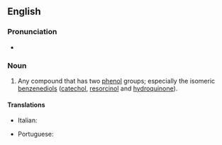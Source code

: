 ==English==

===Pronunciation===
* {{a|UK}} {{IPA|[daɪˈfiːnɒɫ]}}

===Noun===
{{en-noun}}

# {{context|organic chemistry|lang=en}} Any compound that has two [[phenol]] groups; especially the isomeric [[benzenediol]]s ([[catechol]], [[resorcinol]] and [[hydroquinone]]).

====Translations====
{{trans-top|organic chemistry: compound with two phenol groups}}
*Italian: {{t|it|difenolo|m}}
{{trans-mid}}
* Portuguese: {{t|pt|difenol|m}}
{{trans-bottom}}